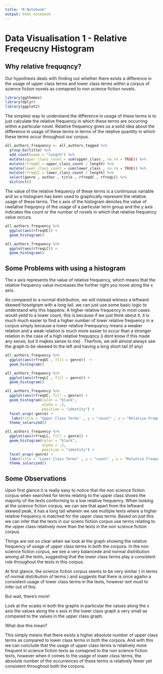 ```yaml
---
title: "R Notebook"
output: html_notebook
---
```


# Data Visualisation 1 - Relative Freqeucny Histogram

## Why relative frequqncy?

Our hypothesis deals with finding out whether there exists a difference in the  usage of upper class terms and lower class terms within a corpus of science fiction novels as comapred to non science fiction novels.



```r
library(ggthemes)
library(dplyr)
library(ggplot2)

```


The simplest way to understand the difference in usage of these terms is to just calculate the relative frequency in which these terms are occurring within a particular novel. Relative frequency gives us a solid idea about the difference in usage of these terms in terms of the relative quantity in which these terms occur throughout our corpus.

```r
all_authors_frequency <- all_authors_tagged %>%
  group_by(title) %>%
  add_count(name = "length") %>%
  mutate(upper_class_count = sum(upper_class , na.rm = TRUE)) %>%
  mutate(rfreqUC = upper_class_count / length) %>%
  mutate(lower_class_count = sum(lower_class , na.rm = TRUE)) %>%
  mutate(rfreqLC = lower_class_count / length) %>%
  select(genre , author , title , rfreqUC , rfreqLC) %>%
  distinct()
```

The value of the relative frequency of these terms is a continuous variable and so a histogram has been used to graphically represent the relative usage of these terms. The x axis of the histogram denotes the value of rwelative frequqncy of the usage of a particular term group and the y axis indicates the count or the number of novels in which that relative frequency value occurs.

```r
all_authors_frequency %>%
  ggplot(aes(rfreqUC)) +
  geom_histogram()

all_authors_frequency %>%
  ggplot(aes(rfreqLC)) +
  geom_histogram()
```
## Some Problems with using a histogram

The x axis represents the value of relative frequency, which means that the relative frequency value invcreases the further right you move along the x axis.

As compared to a normal distribution, we will instead witness a leftward skewed hosotgram with a long tail. we can just use some basic logic to understand why this happens:
A higher relative frequency in most cases would yeild to a lower count, this is because if we just think about it, it is much much easier to find a higher number of lower relative frequency in a corpus simply because a lower relative frwequqncy means a weaker relation and a weak relation is much more easier to occur than a stronger relation in the case of a high relative frequqncy (i dont know if this made any sense, but it majkes sense to me) .
Therfore, we will almost always see the graph to be skewed to the left and having a long short tail (if any)

```r
all_authors_frequency %>%
  ggplot(aes(rfreqUC , fill = genre))  +
  geom_histogram()

all_authors_frequency %>%
  ggplot(aes(rfreqLC , fill = genre)) +
  geom_histogram()
```
```r
all_authors_frequency %>%
  ggplot(aes(rfreqUC, fill = genre)) + 
  geom_histogram(color = "black",
                 alpha = .5,
                 position = "identity") +
  facet_wrap(~genre) +
   labs(title = "Upper Class Terms" , y = "count" , x = "Relative Frequency") +
  theme_solarized()

all_authors_frequency %>%
  ggplot(aes(rfreqLC, fill = genre)) +
  geom_histogram(color = "black",
                 alpha = .5,
                 position = "identity") +
  facet_wrap(~genre) + 
  labs(title = "Lower Class Terms" , y = "count" , x = "Relative Frequency") +
  theme_solarized()

```
## Some Observations

Upon first glance it is really easy to notice that the non science fiction corpus when searched for terms relating to the upper class shows the majority of the texts conforming to a low relative frequency. When looking at the science fiction corpus, we can see that apart from the leftward skewed peak, it has a long tail wherein we see multiple texts where a higher relative frequency is matched for the upper class terms. Based on just this we can infer that the texts in our scienc fiction corpus use terms relating to the upper class relatively more than the texts in the non science fiction corpus.

Things are not so clear when we look at the graph showing the relative frequency of usage of upper class terms in both the corpora. In the non science fiction corpus, we see a very balancede and normal distribution among all the texts, suggesting that the lower class terms play a consistent role throughout the texts in this corpus.

At first glance, the science fiction corpus seems to be very similar ( in terms of normal distribution of terms ) and suggests that there is once agaihn a consistent usage of lower class terms in the texts, however isnt must to infer out of this.

But wait, there's more!

Look at the scales in both the graphs in particular the values along the x axis the values along the x axis in the lower class graph a very small as compared to the values in the upper class graph. 

What doe this mean?

This simply means that there exists a higher absolute number of upper class terms as compared to lower class terms in both the corpora. 
And with this we can conclude that the usage of upper class terms is relatively more frequent in science fiction texts as comapred to the non science fiction  texts, however when it comes to the usage of lower class terms, the absolute number of the occurrences of these terms is relatively fewer yet consistent throughout both the corpora.


